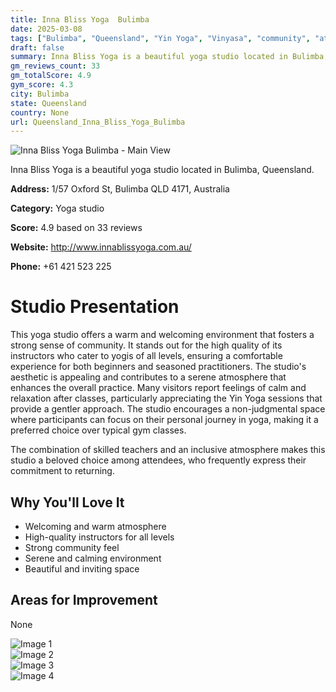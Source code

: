 ```yaml
---
title: Inna Bliss Yoga  Bulimba
date: 2025-03-08
tags: ["Bulimba", "Queensland", "Yin Yoga", "Vinyasa", "community", "atmosphere", "Bulimba"]  
draft: false
summary: Inna Bliss Yoga is a beautiful yoga studio located in Bulimba, Queensland.
gm_reviews_count: 33
gm_totalScore: 4.9
gym_score: 4.3
city: Bulimba
state: Queensland
country: None
url: Queensland_Inna_Bliss_Yoga_Bulimba
---
```


<div className="aspect-[16/9] relative my-8">
  <img 
    src="https://lh5.googleusercontent.com/p/AF1QipMlKucEbj1uFlGcWPRxU7Z2psIm77C6xWYbNp-z=w1920-h1080-k-no"
    alt="Inna Bliss Yoga  Bulimba - Main View"
    className="object-cover absolute inset-0 w-full h-full rounded-lg"
  />
</div>

Inna Bliss Yoga is a beautiful yoga studio located in Bulimba, Queensland.

**Address:** 1/57 Oxford St, Bulimba QLD 4171, Australia

**Category:** Yoga studio

**Score:** 4.9 based on 33 reviews

**Website:** http://www.innablissyoga.com.au/

**Phone:** +61 421 523 225

# Studio Presentation

This yoga studio offers a warm and welcoming environment that fosters a strong sense of community. It stands out for the high quality of its instructors who cater to yogis of all levels, ensuring a comfortable experience for both beginners and seasoned practitioners. The studio's aesthetic is appealing and contributes to a serene atmosphere that enhances the overall practice. Many visitors report feelings of calm and relaxation after classes, particularly appreciating the Yin Yoga sessions that provide a gentler approach. The studio encourages a non-judgmental space where participants can focus on their personal journey in yoga, making it a preferred choice over typical gym classes.

The combination of skilled teachers and an inclusive atmosphere makes this studio a beloved choice among attendees, who frequently express their commitment to returning.

## Why You'll Love It

- Welcoming and warm atmosphere
- High-quality instructors for all levels
- Strong community feel
- Serene and calming environment
- Beautiful and inviting space

## Areas for Improvement

None

<div className="grid grid-cols-1 xl:grid-cols-2 gap-4 my-8">
<div className="aspect-[4/3] relative"><img src="https://lh5.googleusercontent.com/p/AF1QipM5WG8-7CF4CJL9YLPwzcYUHRibWoN0xuZPQnRc=w1920-h1080-k-no" alt="Image 1" className="object-cover absolute inset-0 w-full h-full rounded-lg" /></div>
<div className="aspect-[4/3] relative"><img src="https://lh5.googleusercontent.com/p/AF1QipP-pLtwSZ33QfAZ52E-R59cPJkbhIXwUhp8NvRU=w1920-h1080-k-no" alt="Image 2" className="object-cover absolute inset-0 w-full h-full rounded-lg" /></div>
<div className="aspect-[4/3] relative"><img src="https://lh5.googleusercontent.com/p/AF1QipNym4xn1RtPmDbzzCjitTKnuvJifBG8km2XIu4-=w1920-h1080-k-no" alt="Image 3" className="object-cover absolute inset-0 w-full h-full rounded-lg" /></div>
<div className="aspect-[4/3] relative"><img src="https://lh5.googleusercontent.com/p/AF1QipM_GYNNtSCyJcNNhSCrtxU9opMYlKJSV_Je_J41=w1920-h1080-k-no" alt="Image 4" className="object-cover absolute inset-0 w-full h-full rounded-lg" /></div>
</div>